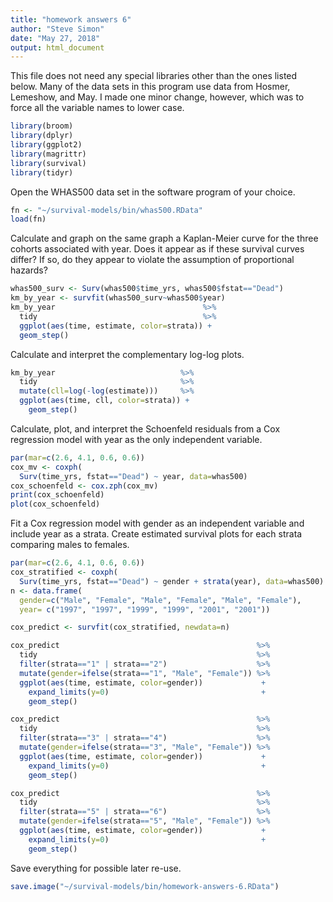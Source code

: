 ```yaml
---
title: "homework answers 6"
author: "Steve Simon"
date: "May 27, 2018"
output: html_document
---
```


This file does not need any special libraries other than the ones listed below. Many of the data sets in this program use data from Hosmer, Lemeshow, and May. I made one minor change, however, which was to force all the variable names to lower case.

```r
library(broom)
library(dplyr)
library(ggplot2)
library(magrittr)
library(survival)
library(tidyr)
```

Open the WHAS500 data set in the software program of your choice.

```r
fn <- "~/survival-models/bin/whas500.RData"
load(fn)
```

Calculate and graph on the same graph a Kaplan-Meier curve for the three cohorts associated with year. Does it appear as if these survival curves differ? If so, do they appear to violate the assumption of proportional hazards?

```r
whas500_surv <- Surv(whas500$time_yrs, whas500$fstat=="Dead")
km_by_year <- survfit(whas500_surv~whas500$year)
km_by_year                                 %>%
  tidy                                     %>%
  ggplot(aes(time, estimate, color=strata)) +
  geom_step()
```

Calculate and interpret the complementary log-log plots.

```r
km_by_year                            %>%
  tidy                                %>%
  mutate(cll=log(-log(estimate)))     %>%
  ggplot(aes(time, cll, color=strata)) +
    geom_step()
```

Calculate, plot, and interpret the Schoenfeld residuals from a Cox regression model with year as the only independent variable. 

```r
par(mar=c(2.6, 4.1, 0.6, 0.6))
cox_mv <- coxph(
  Surv(time_yrs, fstat=="Dead") ~ year, data=whas500)
cox_schoenfeld <- cox.zph(cox_mv)
print(cox_schoenfeld)
plot(cox_schoenfeld)
```

Fit a Cox regression model with gender as an independent variable and include year as a strata. Create estimated survival plots for each strata comparing males to females.

```r
par(mar=c(2.6, 4.1, 0.6, 0.6))
cox_stratified <- coxph(
  Surv(time_yrs, fstat=="Dead") ~ gender + strata(year), data=whas500)
n <- data.frame(
  gender=c("Male", "Female", "Male", "Female", "Male", "Female"),
  year= c("1997", "1997", "1999", "1999", "2001", "2001"))

cox_predict <- survfit(cox_stratified, newdata=n)

cox_predict                                            %>%
  tidy                                                 %>%
  filter(strata=="1" | strata=="2")                    %>%
  mutate(gender=ifelse(strata=="1", "Male", "Female")) %>%
  ggplot(aes(time, estimate, color=gender))             +
    expand_limits(y=0)                                  +
    geom_step()

cox_predict                                            %>%
  tidy                                                 %>%
  filter(strata=="3" | strata=="4")                    %>%
  mutate(gender=ifelse(strata=="3", "Male", "Female")) %>%
  ggplot(aes(time, estimate, color=gender))             +
    expand_limits(y=0)                                  +
    geom_step()

cox_predict                                            %>%
  tidy                                                 %>%
  filter(strata=="5" | strata=="6")                    %>%
  mutate(gender=ifelse(strata=="5", "Male", "Female")) %>%
  ggplot(aes(time, estimate, color=gender))             +
    expand_limits(y=0)                                  +
    geom_step()
```

Save everything for possible later re-use.

```r
save.image("~/survival-models/bin/homework-answers-6.RData")
```